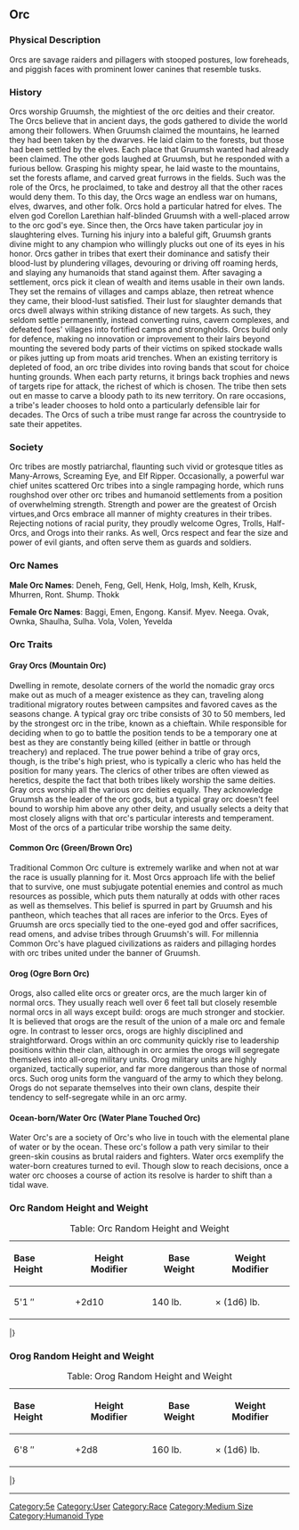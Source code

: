 
==Orc==



===Physical Description===

Orcs are savage raiders and pillagers with stooped postures, low foreheads, and piggish faces with prominent lower canines that resemble tusks.

===History===

Orcs worship Gruumsh, the mightiest of the orc deities and their creator. The Orcs believe that in ancient days, the gods gathered to divide the world among their followers. When Gruumsh claimed the mountains, he learned they had been taken by the dwarves. He laid claim to the forests, but those had been settled by the elves. Each place that Gruumsh wanted had already been claimed. The other gods laughed at Gruumsh, but he responded with a furious bellow. Grasping his mighty spear, he laid waste to the mountains, set the forests aflame, and carved great furrows in the fields. Such was the role of the Orcs, he proclaimed, to take and destroy all that the other races would deny them. To this day, the Orcs wage an endless war on humans, elves, dwarves, and other folk. Orcs hold a particular hatred for elves. The elven god Corellon Larethian half-blinded Gruumsh with a well-placed arrow to the orc god's eye. Since then, the Orcs have taken particular joy in slaughtering elves. Turning his injury into a baleful gift, Gruumsh grants divine might to any champion who willingly plucks out one of its eyes in his honor. Orcs gather in tribes that exert their dominance and satisfy their blood-lust by plundering villages, devouring or driving off roaming herds, and slaying any humanoids that stand against them. After savaging a settlement, orcs pick it clean of wealth and items usable in their own lands. They set the remains of villages and camps ablaze, then retreat whence they came, their blood-lust satisfied. Their lust for slaughter demands that orcs dwell always within striking distance of new targets. As such, they seldom settle permanently, instead converting ruins, cavern complexes, and defeated foes' villages into fortified camps and strongholds. Orcs build only for defence, making no innovation or improvement to their lairs beyond mounting the severed body parts of their victims on spiked stockade walls or pikes jutting up from moats arid trenches. When an existing territory is depleted of food, an orc tribe divides into roving bands that scout for choice hunting grounds. When each party returns, it brings back trophies and news of targets ripe for attack, the richest of which is chosen. The tribe then sets out en masse to carve a bloody path to its new territory. On rare occasions, a tribe's leader chooses to hold onto a particularly defensible lair for decades. The Orcs of such a tribe must range far across the countryside to sate their appetites.

===Society===
Orc tribes are mostly patriarchal, flaunting such vivid or grotesque titles as Many-Arrows, Screaming Eye, and Elf Ripper. Occasionally, a powerful war chief unites scattered Orc tribes into a single rampaging horde, which runs roughshod over other orc tribes and humanoid settlements from a position of overwhelming strength. Strength and power are the greatest of Orcish virtues,and Orcs embrace all manner of mighty creatures in their tribes. Rejecting notions of racial purity, they proudly welcome Ogres, Trolls, Half-Orcs, and Orogs into their ranks. As well, Orcs respect and fear the size and power of evil giants, and often serve them as guards and soldiers.

===Orc Names===
<!--Lead text-->

'''Male Orc Names''': Deneh, Feng, Gell, Henk, Holg, Imsh,
Kelh, Krusk, Mhurren, Ront. Shump. Thokk

'''Female Orc Names''': Baggi, Emen, Engong. Kansif.
Myev. Neega. Ovak, Ownka, Shaulha, Sulha. Vola,
Volen, Yevelda

===Orc Traits===
{{5e Racial Traits
|summary=A race of brutal warriors who know little of mercy or kindness. <!--Short summary.  This will also be displayed on the race index page.  -->
|abilities=Your Strength increases by 2.
|age=Orcs are short-lived and usually die at around age 50 unless killed
|alignment= Given their culture and religion, Orcs are almost always Chaotic Evil.
|size= Orcs are muscular and have a height of around 6'5. Your size is medium
|speed=Your base walking speed is 30 feet.
|trait1=Darkvision
|description1=You can see in dim light within 60 feet of you as if it were bright light, and in darkness as if it were dim light. You can’t discern colour in darkness, only shades of gray.
|trait5=
|description5=
|languages=You can speak Common and Orcish
|subrace=
}}



====Gray Orcs (Mountain Orc)====

Dwelling in remote, desolate corners of the world the nomadic gray orcs make out as much of a meager existence as they can, traveling along traditional migratory routes between campsites and favored caves as the seasons change. A typical gray orc tribe consists of 30 to 50 members, led by the strongest orc in the tribe, known as a chieftain. While responsible for deciding when to go to battle the position tends to be a temporary one at best as they are constantly being killed (either in battle or through treachery) and replaced. The true power behind a tribe of gray orcs, though, is the tribe's high priest, who is typically a cleric who has held the position for many years. The clerics of other tribes are often viewed as heretics, despite the fact that both tribes likely worship the same deities. Gray orcs worship all the various orc deities equally. They acknowledge Gruumsh as the leader of the orc gods, but a typical gray orc doesn't feel bound to worship him above any other deity, and usually selects a deity that most closely aligns with that orc's particular interests and temperament. Most of the orcs of a particular tribe worship the same deity.

{{5e Subrace Traits
|abilities= +1 Wis
|trait1=Cold Adapted
|description1= You have resistance to cold damage.
|trait2=Natural Hunter
|description2= You gain proficiency with hand axe's and spears.
|trait3= Mountain Tracker
|description3=You gain advantage to Wisdom (Survival) checks to track creatures in mountainous terrain.
|trait4=Mountain Born
|description4=You’re acclimated to high altitude, including elevations above 20,000 feet. You’re also naturally adapted to cold climates, as described in chapter 5 of the Dungeon Master’s Guide.
|trait5=Sun Adapted
|description5= Due to the way these orc's have lived over the many generations they  have become accustomed to the sun and have over come their sunlight sensitivity.
}}

====Common Orc (Green/Brown Orc)====

Traditional  Common Orc culture is extremely warlike and when not at war the race is usually planning for it. Most Orcs approach life with the belief that to survive, one must subjugate potential enemies and control as much resources as possible, which puts them naturally at odds with other races as well as themselves. This belief is spurred in part by Gruumsh and his pantheon, which teaches that all races are inferior to the Orcs. Eyes of Gruumsh are orcs specially tied to the one-eyed god and offer sacrifices, read omens, and advise tribes through Gruumsh's will. For millennia Common Orc's have plagued civilizations as raiders and pillaging hordes with orc tribes united under the banner of Gruumsh.

{{5e Subrace Traits
|abilities= +1 Con
|trait1=Aggressive
|description1= Once per short rest, as a bonus action you can move up to your speed towards a hostile creature more then 5ft away that you can see.
|trait2=Battle Ready
|description2=Proficiency with Great axe's and Lances.
|trait3=Relentless Endurance
|description3= When you are reduced to 0 hit points but are not killed out right, you can drop to 1 hp instead. Can only be used once per long rest.
|trait4=Savage Attacks
|description4=When you roll a critical hit with a melee weapon, you can roll one of the weapon dice again and add it to the total.
|trait5=Tight Grip. Can use oversized weapons due to natural strength.
|description5=}}

====Orog (Ogre Born Orc)====

Orogs, also called elite orcs or greater orcs, are the much larger kin of normal orcs. They usually reach well over 6 feet tall but closely resemble normal orcs in all ways except build: orogs are much stronger and stockier. It is believed that orogs are the result of the union of a male orc and female ogre. In contrast to lesser orcs, orogs are highly disciplined and straightforward. Orogs within an orc community quickly rise to leadership positions within their clan, although in orc armies the orogs will segregate themselves into all-orog military units. Orog military units are highly organized, tactically superior, and far more dangerous than those of normal orcs. Such orog units form the vanguard of the army to which they belong. Orogs do not separate themselves into their own clans, despite their tendency to self-segregate while in an orc army.

{{5e Subrace Traits
|abilities= +1 Con
|age= due to their ogre ancestry Orogs can live up to 100 years.
|trait2=Powerful Build
|description2=You count as one size larger when determining your carrying capacity and the weight you can push, drag, or lift.
|trait3=Display of Strength
|description3=You gain proficiency in the Intimidation skill and you can use your strength modifier instead of your charisma modifier for intimidation checks. You also have advantage against fear effects.
|trait4= Superior Darkvison
|description4= You can see in dim light within 120 feet of you as if it were bright light, and in darkness as if it were dim light. You can’t discern colour in darkness, only shades of gray.
|trait5=Battle Born
|description5=Proficiency with Great axe's and Great mauls.
|trait6=
|description=6
}}

====Ocean-born/Water Orc (Water Plane Touched Orc)====


Water Orc's are a society of Orc's who live in touch with the elemental plane of water or by the ocean. These orc's follow a path very similar to their green-skin cousins as brutal raiders and fighters. Water orcs exemplify the water-born creatures turned to evil. Though slow to reach decisions, once a water orc chooses a course of action its resolve is harder to shift than a tidal wave.

{{5e Subrace Traits
|abilities= +2 Dex
|trait1=Water Born
|description1= You can hold your breath for twice the normal amount then that of a normal orc while underwater and your base walking speed is reduced to 25 feet but you gain 25 feet swim speed.
|trait2=Natural Water Hunters
|description2=You gain proficiency with Tridents and Nets, the DC to escape your Nets and the Nets AC is also increased by your proficiency bonus.
|trait3=Natural Fisher
|description3=You gain proficiency in the survival skill. You also have advantage on Wisdom(survival) checks to find food by or in a water source such as a lake, river or the ocean.
|trait4= Fire Weakness
|description4= You have disadvantage all saving throws against spells and spell-like abilities with the fire descriptor or used by creatures from the Elemental Plane of Fire.
}}

===Orc Random Height and Weight===
{| cellspacing="0" cellpadding="0" class="d20"
|-
|+ Table: Orc Random Height and Weight
|- style="white-space: nowrap;"
! style="text-align: left;" | Base Height || Height Modifier || Base Weight || Weight Modifier
|- style="white-space: nowrap;"
| style="text-align: left;" | <!-- base feet height --> 5'1<!-- inches -->″ || +2d10<!-- height modifier --> || <!--base weight --> 140 lb. || &times; (1d6) lb.
|}
|}

===Orog Random Height and Weight===
{| cellspacing="0" cellpadding="0" class="d20"
|-
|+ Table: Orog Random Height and Weight
|- style="white-space: nowrap;"
! style="text-align: left;" | Base Height || Height Modifier || Base Weight || Weight Modifier
|- style="white-space: nowrap;"
| style="text-align: left;" | <!-- base feet height --> 6'8<!-- inches -->″ || +2d8<!-- height modifier --> || <!--base weight --> 160 lb. || &times; (1d6) lb.
|}
|}
----
{{5e Races Breadcrumb}}
[[Category:5e]]
[[Category:User]]
[[Category:Race]]
[[Category:Medium Size]]
[[Category:Humanoid Type]]
